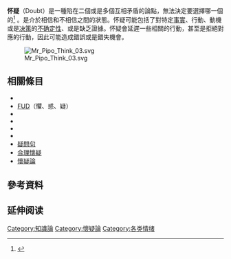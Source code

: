 {{Redirect|疑惑|1982年日本推理小説|疑惑 (1982年小說)}}
{{translating|time=2017-11-29}}
{{確定性}}
'''怀疑'''（Doubt）是一種陷在二個或是多個互相矛盾的論點，無法決定要選擇哪一個的{{le|心理狀態|mental state}}<ref name=Cath>{{Cite news
 | first = Alfred
 | last = Sharpe
 | authorlink = 
 | author = 
 | coauthors = 
 | title = Doubt
 | url = http://www.newadvent.org/cathen/05141a.htm
 | agency = 
 | work = The Catholic Encyclopedia, Vol. 5
 | publisher = Robert Appleton
 | location = New York
 | id = 
 | pages = 
 | page = 
 | date = 
 | accessdate = 2008-10-21
 | quote = A state in which the mind is suspended between two contradictory propositions and unable to assent to either of them.
 | archive-date = 2019-11-01
 | archive-url = https://web.archive.org/web/20191101161350/http://www1000.newadvent.org/cathen/05141a.htm
 | dead-url = no
 }}</ref><!--{{bettersource|date=November 2017}}-->。是介於相信和不相信之間的狀態。怀疑可能包括了對特定[[事實|事實]]、行動、動機或是[[决策|决策]]的[[不确定性|不确定性]]、{{le|不信任|distrust}}或是缺乏證據。怀疑會延遲一些相關的行動，甚至是拒絕對應的行動，因此可能造成錯誤或是錯失機會。

[[File:Mr_Pipo_Think_03.svg|thumbnail]]
==相關條目==
{{refbegin|2}}
*{{le|懷疑的多馬|Doubting Thomas}}
*[[FUD|FUD]]（懼、惑、疑）
*{{le|需要進一步研究|Further research is needed}}
*{{le|倫理學大綱|Outline of ethics}}
*{{le|笛卡爾式的懷疑|Cartesian doubt}}
*{{le|哲學懷疑論|Philosophical skepticism}}
*[[疑問句|疑問句]]
*[[合理懷疑|合理懷疑]]
*[[懷疑論|懷疑論]]
{{refend}}

==參考資料==
{{reflist}}

== 延伸阅读 ==
{{Wikisource further reading}}

{{情緒}}
{{Authority control}}
{{心理學小作品}}
[[Category:知識論|Category:知識論]]
[[Category:懷疑論|Category:懷疑論]]
[[Category:各类情绪|Category:各类情绪]]